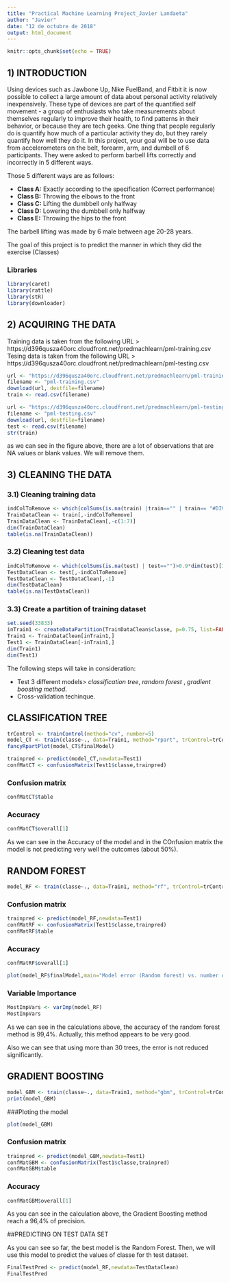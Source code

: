 ---
title: "Practical Machine Learning Project_Javier Landaeta"
author: "Javier"
date: "12 de octubre de 2018"
output: html_document
---

```{r setup, include=FALSE}
knitr::opts_chunk$set(echo = TRUE)
```

## 1) INTRODUCTION

Using devices such as Jawbone Up, Nike FuelBand, and Fitbit it is now possible to collect a large amount of data about personal activity relatively inexpensively. These type of devices are part of the quantified self movement - a group of enthusiasts who take measurements about themselves regularly to improve their health, to find patterns in their behavior, or because they are tech geeks. One thing that people regularly do is quantify how much of a particular activity they do, but they rarely quantify how well they do it. In this project, your goal will be to use data from accelerometers on the belt, forearm, arm, and dumbell of 6 participants. They were asked to perform barbell lifts correctly and incorrectly in 5 different ways.

Those 5 different ways are as follows:

- **Class A:** Exactly according to the specification (Correct performance)
- **Class B:** Throwing the elbows to the front
- **Class C:** Lifting the dumbbell only halfway
- **Class D:** Lowering the dumbbell only halfway
- **Class E:** Throwing the hips to the front

The barbell lifting was made by 6 male between age 20-28 years.

The goal of this project is to predict the manner in which they did the exercise (Classes)

### Libraries
```{r}
library(caret)
library(rattle)
library(stR)
library(downloader)

```


## 2) ACQUIRING THE DATA 

Training data is taken from the following URL > https://d396qusza40orc.cloudfront.net/predmachlearn/pml-training.csv
Tesing data is taken from the following URL > https://d396qusza40orc.cloudfront.net/predmachlearn/pml-testing.csv

```{r}

url <- "https://d396qusza40orc.cloudfront.net/predmachlearn/pml-training.csv"
filename <- "pml-training.csv" 
download(url, destfile=filename)
train <- read.csv(filename)

url <- "https://d396qusza40orc.cloudfront.net/predmachlearn/pml-testing.csv"
filename <- "pml-testing.csv" 
download(url, destfile=filename)
test <- read.csv(filename)
str(train)
```
as we can see in the figure above, there are a lot of observations that are NA values or blank values. We will remove them.

## 3) CLEANING THE DATA


### 3.1) Cleaning training data
```{r}
indColToRemove <- which(colSums(is.na(train) |train=="" | train== "#DIV/0!")>0.9*dim(train)[1]) 
TrainDataClean <- train[,-indColToRemove]
TrainDataClean <- TrainDataClean[,-c(1:7)]
dim(TrainDataClean)
table(is.na(TrainDataClean))
```

### 3.2) Cleaning test data
```{r}
indColToRemove <- which(colSums(is.na(test) | test=="")>0.9*dim(test)[1]) 
TestDataClean <- test[,-indColToRemove]
TestDataClean <- TestDataClean[,-1]
dim(TestDataClean)
table(is.na(TestDataClean))
```


### 3.3) Create a partition  of training dataset
```{r}
set.seed(33833)
inTrain1 <- createDataPartition(TrainDataClean$classe, p=0.75, list=FALSE)
Train1 <- TrainDataClean[inTrain1,]
Test1 <- TrainDataClean[-inTrain1,]
dim(Train1)
dim(Test1)
```

The following steps will take in consideration:

- Test 3 different models> *classification tree*, *random forest *, *gradient boosting method*.
- Cross-validation techinque.

## CLASSIFICATION TREE
```{r}
trControl <- trainControl(method="cv", number=5)
model_CT <- train(classe~., data=Train1, method="rpart", trControl=trControl)
fancyRpartPlot(model_CT$finalModel)
```

```{r}
trainpred <- predict(model_CT,newdata=Test1)
confMatCT <- confusionMatrix(Test1$classe,trainpred)
```

### Confusion matrix
```{r}
confMatCT$table
```

### Accuracy
```{r}
confMatCT$overall[1]
```


As we can see in the Accuracy of the model and in the COnfusion matrix the model is not predicting very well the outcomes (about 50%).

## RANDOM FOREST
```{r}
model_RF <- train(classe~., data=Train1, method="rf", trControl=trControl, verbose=FALSE)
```

### Confusion matrix
```{r}
trainpred <- predict(model_RF,newdata=Test1)
confMatRF <- confusionMatrix(Test1$classe,trainpred)
confMatRF$table
```
### Accuracy
```{r}
confMatRF$overall[1]
```

```{r}
plot(model_RF$finalModel,main="Model error (Random forest) vs. number of trees")
```

### Variable Importance
```{r}
MostImpVars <- varImp(model_RF)
MostImpVars
```
As we can see in the calculations above, the accuracy of the random forest method is 99,4%. Actually, this method appears to be very good.

Also we can see that using more than 30 trees, the error is not reduced significantly.

## GRADIENT BOOSTING
```{r}
model_GBM <- train(classe~., data=Train1, method="gbm", trControl=trControl, verbose=FALSE)
print(model_GBM)
```

###Ploting the model
```{r}
plot(model_GBM)
```
### Confusion matrix
```{r}
trainpred <- predict(model_GBM,newdata=Test1)
confMatGBM <- confusionMatrix(Test1$classe,trainpred)
confMatGBM$table
```

### Accuracy
```{r}
confMatGBM$overall[1]
```

As you can see in the calculation above, the Gradient Boosting method reach a 96,4% of precision. 

##PREDICTING ON TEST DATA SET

As you can see so far, the best model is the Random Forest. Then, we will use this model to predict the values of classe for th test dataset.

```{r}
FinalTestPred <- predict(model_RF,newdata=TestDataClean)
FinalTestPred
```





